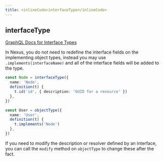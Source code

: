 ```yaml
---
title: <inlineCode>interfaceType</inlineCode>
---
```


## interfaceType

[GraphQL Docs for Interface Types](https://graphql.org/learn/schema/#input-types)

In Nexus, you do not need to redefine the interface fields on the
implementing object types, instead you may use `.implements(interfaceName)`
and all of the interface fields will be added to the type.

```ts
const Node = interfaceType({
  name: 'Node',
  definition(t) {
    t.id('id', { description: 'GUID for a resource' })
  },
})

const User = objectType({
  name: 'User',
  definition(t) {
    t.implements('Node')
  },
})
```

If you need to modify the description or resolver defined by an interface, you can call the `modify` method on `objectType` to change these after the fact.
